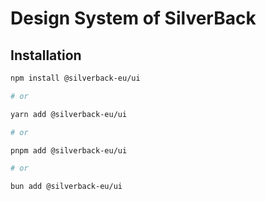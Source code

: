 # Design System of SilverBack

## Installation

```bash
npm install @silverback-eu/ui

# or

yarn add @silverback-eu/ui

# or

pnpm add @silverback-eu/ui

# or

bun add @silverback-eu/ui

```
